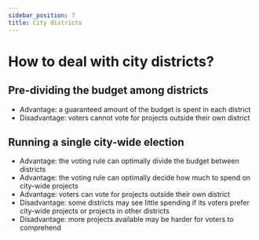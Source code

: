 ```yaml
---
sidebar_position: 7
title: City districts
---
```



# How to deal with city districts?

## Pre-dividing the budget among districts

* Advantage: a guaranteed amount of the budget is spent in each district
* Disadvantage: voters cannot vote for projects outside their own district

## Running a single city-wide election

* Advantage: the voting rule can optimally divide the budget between districts
* Advantage: the voting rule can optimally decide how much to spend on city-wide projects
* Advantage: voters can vote for projects outside their own district
* Disadvantage: some districts may see little spending if its voters prefer city-wide projects or projects in other districts
* Disadvantage: more projects available may be harder for voters to comprehend